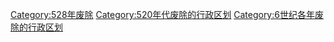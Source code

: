 [[Category:528年废除|Category:528年废除]]
[[Category:520年代废除的行政区划|Category:520年代废除的行政区划]]
[[Category:6世纪各年废除的行政区划|Category:6世纪各年废除的行政区划]]